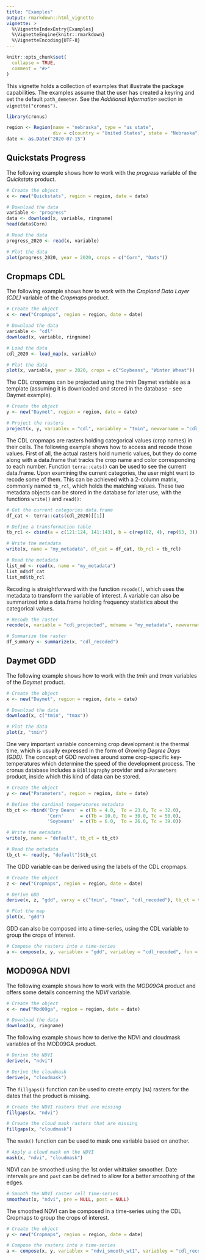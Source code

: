 ```yaml
---
title: "Examples"
output: rmarkdown::html_vignette
vignette: >
  %\VignetteIndexEntry{Examples}
  %\VignetteEngine{knitr::rmarkdown}
  %\VignetteEncoding{UTF-8}
---
```


```r
knitr::opts_chunk$set(
  collapse = TRUE,
  comment = "#>"
)
```

This vignette holds a collection of examples that illustrate the package capabilities. The examples assume that the user has created a keyring and set the default `path_demeter`. See the *Additional Information* section in `vignette("cronus")`. 

```r
library(cronus)

region <- Region(name = "nebraska", type = "us state",
                 div = c(country = "United States", state = "Nebraska"))
date <- as.Date("2020-07-15")
```

## Quickstats Progress

The following example shows how to work with the *progress* variable of the *Quickstats* product.

```r
# Create the object
x <- new("Quickstats", region = region, date = date)

# Download the data
variable <- "progress"
data <- download(x, variable, ringname)
head(data$Corn)

# Read the data
progress_2020 <- read(x, variable)

# Plot the data
plot(progress_2020, year = 2020, crops = c("Corn", "Oats"))
```

## Cropmaps CDL

The following example shows how to work with the *Cropland Data Layer (CDL)* variable of the  *Cropmaps* product.

```r
# Create the object
x <- new("Cropmaps", region = region, date = date)

# Download the data
variable <- "cdl"
download(x, variable, ringname)

# Load the data
cdl_2020 <- load_map(x, variable)

# Plot the data
plot(x, variable, year = 2020, crops = c("Soybeans", "Winter Wheat"))
```

The CDL cropmaps can be projected using the tmin Daymet variable as a template (assuming it is downloaded and stored in the database - see Daymet example).

```r
# Create the object
y <- new("Daymet", region = region, date = date)

# Project the rasters
project(x, y, variablex = "cdl", variabley = "tmin", newvarname = "cdl_projected")
```

The CDL cropmaps are rasters holding categorical values (crop names) in their cells. The following example shows how to access and recode those values. First of all, the actual rasters hold numeric values, but they do come along with a data.frame that tracks the crop name and color corresponding to each number. Function `terra::cats()` can be used to see the current data.frame. Upon examining the current categories, the user might want to recode some of them. This can be achieved with a 2-column matrix, commonly named `tb_rcl`, which holds the matching values. These two metadata objects can be stored in the database for later use, with the functions `write()` and `read()`:

```r
# Get the current categories data.frame
df_cat <- terra::cats(cdl_2020)[[1]]

# Define a transformation table
tb_rcl <- cbind(a = c(121:124, 141:143), b = c(rep(82, 4), rep(63, 3)))

# Write the metadata
write(x, name = "my_metadata", df_cat = df_cat, tb_rcl = tb_rcl)

# Read the metadata
list_md <- read(x, name = "my_metadata")
list_md$df_cat
list_md$tb_rcl
```

Recoding is straightforward with the function `recode()`, which uses the metadata to transform the variable of interest. A variable can also be summarized into a data.frame holding frequency statistics about the categorical values.

```r
# Recode the raster
recode(x, variable = "cdl_projected", mdname = "my_metadata", newvarname = "cdl_recoded")

# Summarize the raster
df_summary <- summarize(x, "cdl_recoded")
```

## Daymet GDD

The following example shows how to work with the *tmin* and *tmax* variables of the  *Daymet* product.

```r
# Create the object
x <- new("Daymet", region = region, date = date)

# Download the data
download(x, c("tmin", "tmax"))

# Plot the data
plot(z, "tmin")
```

One very important variable concerning crop development is the thermal time, which is usually expressed in the form of *Growing Degree Days (GDD)*. The concept of GDD revolves around some crop-specific key-temperatures which determine the speed of the development process. The cronus database includes a `Bibliography` provider and a `Parameters` product, inside which this kind of data can be stored.  

```r
# Create the object
y <- new("Parameters", region = region, date = date)

# Define the cardinal temperatures metadata
tb_ct <- rbind('Dry Beans' = c(Tb = 4.0,  To = 23.0, Tc = 32.0),
               'Corn'      = c(Tb = 10.0, To = 30.0, Tc = 50.0),
               'Soybeans'  = c(Tb = 6.0,  To = 26.0, Tc = 39.0))

# Write the metadata
write(y, name = "default", tb_ct = tb_ct)

# Read the metadata
tb_ct <- read(y, "default")$tb_ct
```

The GDD variable can be derived using the labels of the CDL cropmaps.

```r
# Create the object
z <- new("Cropmaps", region = region, date = date)

# Derive GDD
derive(x, z, "gdd", varxy = c("tmin", "tmax", "cdl_recoded"), tb_ct = tb_ct)

# Plot the map
plot(x, "gdd")
```

GDD can also be composed into a time-series, using the CDL variable to group the crops of interest.

```r
# Compose the rasters into a time-series
a <- compose(x, y, variablex = "gdd", variabley = "cdl_recoded", fun = "mean")
```

## MOD09GA NDVI

The following example shows how to work with the *MOD09GA* product and offers some details concerning the *NDVI* variable.

```r
# Create the object
x <- new("Mod09ga", region = region, date = date)

# Download the data
download(x, ringname)
```

The following example shows how to derive the NDVI and cloudmask variables of the MOD09GA product.

```r
# Derive the NDVI
derive(x, "ndvi")

# Derive the cloudmask
derive(x, "cloudmask")
```

The `fillgaps()` function can be used to create empty (`NA`) rasters for the dates that the product is missing.

```r
# Create the NDVI rasters that are missing
fillgaps(x, "ndvi")

# Create the cloud mask rasters that are missing
fillgaps(x, "cloudmask")
```

The `mask()` function can be used to mask one variable based on another.

```r
# Apply a cloud mask on the NDVI
mask(x, "ndvi", "cloudmask")
```

NDVI can be smoothed using the 1st order whittaker smoother. Date intervals `pre` and `post` can be defined to allow for a better smoothing of the edges.

```r
# Smooth the NDVI raster cell time-series
smoothout(x, "ndvi", pre = NULL, post = NULL)
```

The smoothed NDVI can be composed in a time-series using the CDL Cropmaps to group the crops of interest.

```r
# Create the object
y <- new("Cropmaps", region = region, date = date)

# Compose the rasters into a time-series
a <- compose(x, y, variablex = "ndvi_smooth_wt1", variabley = "cdl_recoded", fun = "mean")
```
